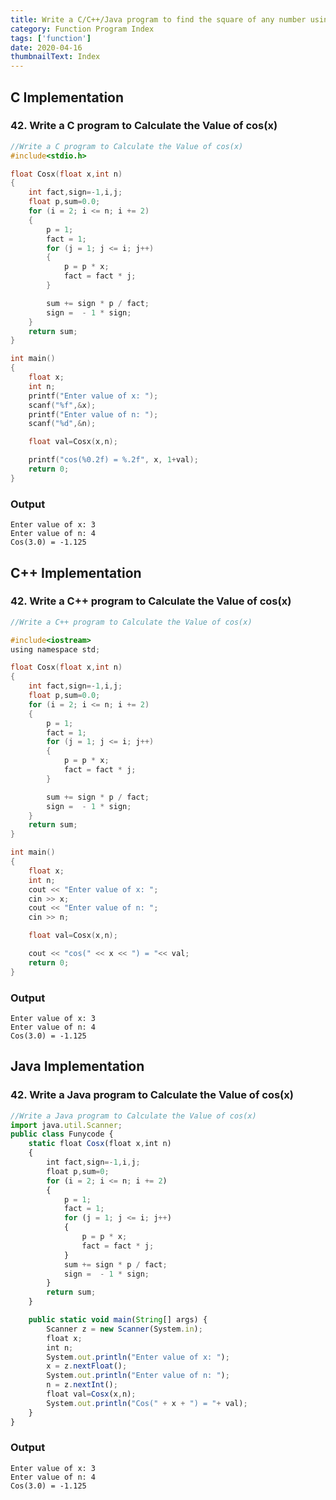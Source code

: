 ```yaml
---
title: Write a C/C++/Java program to find the square of any number using the function.
category: Function Program Index
tags: ['function']
date: 2020-04-16
thumbnailText: Index
---
```


## C Implementation
### 42. Write a C program to Calculate the Value of cos(x)
```c
//Write a C program to Calculate the Value of cos(x)
#include<stdio.h>

float Cosx(float x,int n)
{
    int fact,sign=-1,i,j;
    float p,sum=0.0;
    for (i = 2; i <= n; i += 2)
    {
        p = 1;
        fact = 1;
        for (j = 1; j <= i; j++)
        {
            p = p * x;
            fact = fact * j;
        }

        sum += sign * p / fact;
        sign =  - 1 * sign;
    }
    return sum;
}

int main()
{
    float x;
    int n;
    printf("Enter value of x: ");
    scanf("%f",&x);
    printf("Enter value of n: ");
    scanf("%d",&n);

    float val=Cosx(x,n);

    printf("cos(%0.2f) = %.2f", x, 1+val);
    return 0;
}
```
### Output
```
Enter value of x: 3
Enter value of n: 4
Cos(3.0) = -1.125
```

## C++ Implementation
### 42. Write a C++ program to Calculate the Value of cos(x)
```c
//Write a C++ program to Calculate the Value of cos(x)

#include<iostream>
using namespace std;

float Cosx(float x,int n)
{
    int fact,sign=-1,i,j;
    float p,sum=0.0;
    for (i = 2; i <= n; i += 2)
    {
        p = 1;
        fact = 1;
        for (j = 1; j <= i; j++)
        {
            p = p * x;
            fact = fact * j;
        }

        sum += sign * p / fact;
        sign =  - 1 * sign;
    }
    return sum;
}

int main()
{
    float x;
    int n;
    cout << "Enter value of x: ";
    cin >> x;
    cout << "Enter value of n: ";
    cin >> n;

    float val=Cosx(x,n);

    cout << "cos(" << x << ") = "<< val;
    return 0;
}
```
### Output
```
Enter value of x: 3
Enter value of n: 4
Cos(3.0) = -1.125
```

## Java Implementation
### 42. Write a Java program to Calculate the Value of cos(x)
```js
//Write a Java program to Calculate the Value of cos(x)
import java.util.Scanner;
public class Funycode {
    static float Cosx(float x,int n)
    {
        int fact,sign=-1,i,j;
        float p,sum=0;
        for (i = 2; i <= n; i += 2)
        {
            p = 1;
            fact = 1;
            for (j = 1; j <= i; j++)
            {
                p = p * x;
                fact = fact * j;
            }
            sum += sign * p / fact;
            sign =  - 1 * sign;
        }
        return sum;
    }

    public static void main(String[] args) {
        Scanner z = new Scanner(System.in);
        float x;
        int n;
        System.out.println("Enter value of x: ");
        x = z.nextFloat();
        System.out.println("Enter value of n: ");
        n = z.nextInt();
        float val=Cosx(x,n);
        System.out.println("Cos(" + x + ") = "+ val);
    }
}
```
### Output
```
Enter value of x: 3
Enter value of n: 4
Cos(3.0) = -1.125
```
